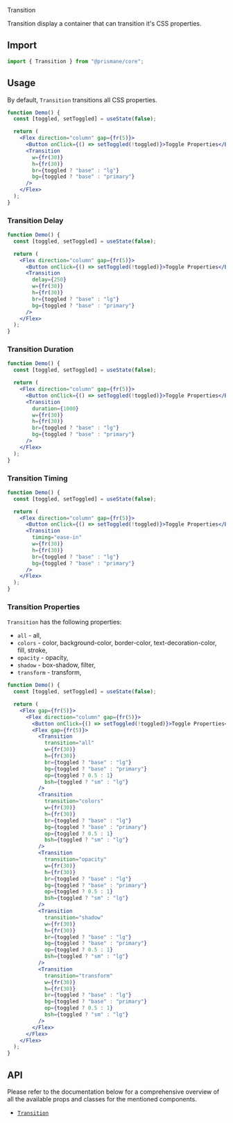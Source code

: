 <Versatile>Transition</Versatile>

Transition display a container that can transition it's CSS properties.

## Import

```js
import { Transition } from "@prismane/core";
```

## Usage

By default, `Transition` transitions all CSS properties.

```jsx
function Demo() {
  const [toggled, setToggled] = useState(false);

  return (
    <Flex direction="column" gap={fr(5)}>
      <Button onClick={() => setToggled(!toggled)}>Toggle Properties</Button>
      <Transition
        w={fr(30)}
        h={fr(30)}
        br={toggled ? "base" : "lg"}
        bg={toggled ? "base" : "primary"}
      />
    </Flex>
  );
}
```

### Transition Delay

```jsx
function Demo() {
  const [toggled, setToggled] = useState(false);

  return (
    <Flex direction="column" gap={fr(5)}>
      <Button onClick={() => setToggled(!toggled)}>Toggle Properties</Button>
      <Transition
        delay={250}
        w={fr(30)}
        h={fr(30)}
        br={toggled ? "base" : "lg"}
        bg={toggled ? "base" : "primary"}
      />
    </Flex>
  );
}
```

### Transition Duration

```jsx
function Demo() {
  const [toggled, setToggled] = useState(false);

  return (
    <Flex direction="column" gap={fr(5)}>
      <Button onClick={() => setToggled(!toggled)}>Toggle Properties</Button>
      <Transition
        duration={1000}
        w={fr(30)}
        h={fr(30)}
        br={toggled ? "base" : "lg"}
        bg={toggled ? "base" : "primary"}
      />
    </Flex>
  );
}
```

### Transition Timing

```jsx
function Demo() {
  const [toggled, setToggled] = useState(false);

  return (
    <Flex direction="column" gap={fr(5)}>
      <Button onClick={() => setToggled(!toggled)}>Toggle Properties</Button>
      <Transition
        timing="ease-in"
        w={fr(30)}
        h={fr(30)}
        br={toggled ? "base" : "lg"}
        bg={toggled ? "base" : "primary"}
      />
    </Flex>
  );
}
```

### Transition Properties

`Transition` has the following properties:

- `all` - all,
- `colors` - color, background-color, border-color, text-decoration-color, fill, stroke,
- `opacity` - opacity,
- `shadow` - box-shadow, filter,
- `transform` - transform,

```jsx
function Demo() {
  const [toggled, setToggled] = useState(false);

  return (
    <Flex gap={fr(5)}>
      <Flex direction="column" gap={fr(5)}>
        <Button onClick={() => setToggled(!toggled)}>Toggle Properties</Button>
        <Flex gap={fr(5)}>
          <Transition
            transition="all"
            w={fr(30)}
            h={fr(30)}
            br={toggled ? "base" : "lg"}
            bg={toggled ? "base" : "primary"}
            op={toggled ? 0.5 : 1}
            bsh={toggled ? "sm" : "lg"}
          />
          <Transition
            transition="colors"
            w={fr(30)}
            h={fr(30)}
            br={toggled ? "base" : "lg"}
            bg={toggled ? "base" : "primary"}
            op={toggled ? 0.5 : 1}
            bsh={toggled ? "sm" : "lg"}
          />
          <Transition
            transition="opacity"
            w={fr(30)}
            h={fr(30)}
            br={toggled ? "base" : "lg"}
            bg={toggled ? "base" : "primary"}
            op={toggled ? 0.5 : 1}
            bsh={toggled ? "sm" : "lg"}
          />
          <Transition
            transition="shadow"
            w={fr(30)}
            h={fr(30)}
            br={toggled ? "base" : "lg"}
            bg={toggled ? "base" : "primary"}
            op={toggled ? 0.5 : 1}
            bsh={toggled ? "sm" : "lg"}
          />
          <Transition
            transition="transform"
            w={fr(30)}
            h={fr(30)}
            br={toggled ? "base" : "lg"}
            bg={toggled ? "base" : "primary"}
            op={toggled ? 0.5 : 1}
            bsh={toggled ? "sm" : "lg"}
          />
        </Flex>
      </Flex>
    </Flex>
  );
}
```

## API

Please refer to the documentation below for a comprehensive overview of all the available props and classes for the mentioned components.

- [`Transition`](/docs/components-api/transition-api)
